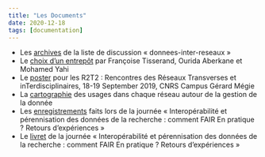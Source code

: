 ```yaml
---
title: "Les Documents"
date: 2020-12-18
tags: [documentation]
---
```


* Les [archives](https://listes.services.cnrs.fr/wws/arc/donnees-inter-reseaux/) de la liste de discussion « donnees-inter-reseaux »
* Le [choix d'un entrepôt](Choix_entrepot_hackathon_20200114.pdf/) par Françoise Tisserand, Ourida Aberkane et Mohamed Yahi
* Le [poster](R2T2-septembre-2019.pdf) pour les R2T2 : Rencontres des Réseaux Transverses et inTerdisciplinaires, 18-19 September 2019, CNRS Campus Gérard Mégie
* La [cartographie](GTInterreseaux-CartoSyntheseV6-optimise.pdf) des usages dans chaque réseau autour de la gestion de la donnée
* Les [enregistrements](https://webcast.in2p3.fr/container/interoperabilite-et-perennisation-des-donnees-de-la-recherche) faits lors de la journée « Interopérabilité et pérennisation des données de la recherche : comment FAIR En pratique ? Retours d'expériences »
* Le [livret](Livret_FAIR_2018.pdf) de la journée « Interopérabilité et pérennisation des données de la recherche : comment FAIR En pratique ? Retours d'expériences »
